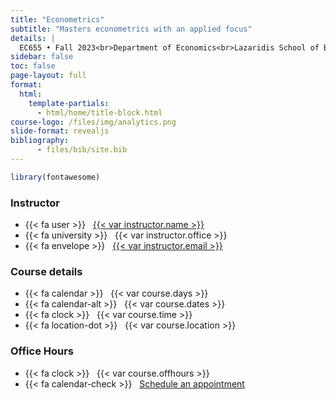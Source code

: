 ```yaml
---
title: "Econometrics"
subtitle: "Masters econometrics with an applied focus"
details: |
  EC655 • Fall 2023<br>Department of Economics<br>Lazaridis School of Business and Economics<br>Wilfrid Laurier University
sidebar: false
toc: false
page-layout: full
format:
  html:
    template-partials:
      - html/home/title-block.html
course-logo: /files/img/analytics.png
slide-format: revealjs
bibliography: 
      - files/bib/site.bib
---
```


```r
library(fontawesome)
```

::: home
::: {.grid .course-details}
::: {.g-col-12 .g-col-sm-6 .g-col-md-4}
### Instructor

-   {{< fa user >}}   [{{< var instructor.name >}}](%7B%7B%3C%20var%20instructor.url%20%3E%7D%7D)
-   {{< fa university >}}   {{< var instructor.office >}}
-   {{< fa envelope >}}   <a href="mailto:{{< var instructor.email >}}">{{< var instructor.email >}}</a>
:::

::: {.g-col-12 .g-col-sm-6 .g-col-md-4}
### Course details

-   {{< fa calendar >}}   {{< var course.days >}}
-   {{< fa calendar-alt >}}   {{< var course.dates >}}
-   {{< fa clock >}}   {{< var course.time >}}
-   {{< fa location-dot >}}   {{< var course.location >}}
:::

::: {.g-col-12 .g-col-md-4 .contact-policy}
### Office Hours

-   {{< fa clock >}}   {{< var course.offhours >}}
-   {{< fa calendar-check >}}   [Schedule an
    appointment](%7B%7B%3C%20var%20instructor.appointment_url%20%3E%7D%7D)
:::
:::
:::
